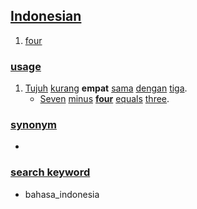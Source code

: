 == [[Indonesian]] ==

# [[four]]

=== [[usage]] ===
# [[tujuh|Tujuh]] [[kurang]] '''empat''' [[sama]] [[dengan]] [[tiga]].
#* [[seven|Seven]] [[minus]] '''[[four]]''' [[equal]]s [[three]].

=== [[synonym]] ===
* [[ ]]

=== [[search keyword]] ===
* bahasa_indonesia